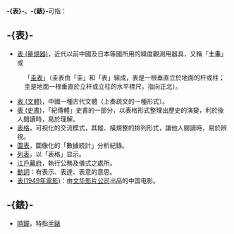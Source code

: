 {{消連|另請參見[[鐘|鐘]]}}
'''-{表}-、-{錶}-'''可指：

== -{表}- ==
* [[表_(量規器)|表 (量規器)]]，近代以前中國及日本等國所用的緯度觀測用器具，又稱「'''土圭'''」或
:「[[圭表|圭表]]」（圭表由「圭」和「表」組成，表是一根垂直立於地面的杆或柱；圭是地面一根垂直於立杆或立柱的水平標尺，指向正北）。
* [[表_(文體)|表 (文體)]]，中國一種古代文體（上奏疏文的一種形式）。
* [[表_(史書)|表 (史書)]]，「紀傳體」史書的一部分，以表格形式整理出歷史的演變，利於後人閱讀時，易於理解。
* [[表格|表格]]，可视化的交流模式，其縱、橫規整的排列形式，讓他人閱讀時，易於辨視。
* [[圖表|圖表]]，圖像化的「數據統計」分析紀錄。
* [[列表|列表]]，以「表格」显示。
* [[江戶幕府|江戶幕府]]，執行公務及儀式之處所。
* [[動詞|動詞]]：有表示、表達、表意的意思。
* [[表(1949年電影)|表(1949年電影)]]：由[[文华影片公司|文华影片公司]]出品的中国电影。
== -{錶}- ==
* [[時鐘|時鐘]]，特指[[手錶|手錶]]

{{disambig|cat=一字消歧義}}
